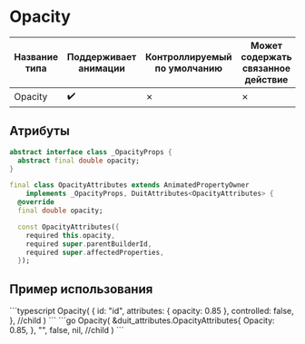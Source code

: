 
# Opacity

| Название типа| Поддерживает анимации | Контроллируемый по умолчанию | Может содержать связанное действие | Ссылка |
| - | - | - | - | - |
| Opacity | :heavy_check_mark: | &cross; | &cross; | [link](https://api.flutter.dev/flutter/widgets/Opacity-class.html) |

## Атрибуты

```dart
abstract interface class _OpacityProps {
  abstract final double opacity;
}

final class OpacityAttributes extends AnimatedPropertyOwner
    implements _OpacityProps, DuitAttributes<OpacityAttributes> {
  @override
  final double opacity;

  const OpacityAttributes({
    required this.opacity,
    required super.parentBuilderId,
    required super.affectedProperties,
  });
```

## Пример использования

<Tabs groupId="lang">
  <TabItem value="ts" label="TypeScript" default>
    ```typescript
    Opacity(
        {
            id: "id",
            attributes: {
                opacity: 0.85
            },
            controlled: false,
        },
        //child
    )
    ```
  </TabItem>
  <TabItem value="go" label="Go">
    ```go
	Opacity(
		&duit_attributes.OpacityAttributes{
			Opacity: 0.85,
		},
		"",
		false,
		nil, //child
	)
    ```
  </TabItem>
</Tabs>

